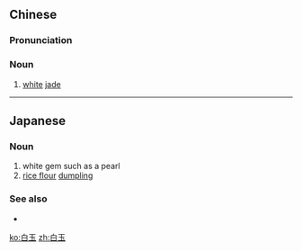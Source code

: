 ==Chinese==
{{zh-forms}}

===Pronunciation===
{{zh-pron
|m=báiyù
|c=baak6 juk6
|h=pfs=pha̍k-ngiu̍k
|mn=pe̍h-ge̍k
|cat=n
}}

===Noun===
{{zh-noun}}

# [[white]] [[jade]]

----

==Japanese==
{{ja-kanjitab|白|玉}}

===Noun===
{{ja-noun|しらたま}}

# white gem such as a pearl
# [[rice flour]] [[dumpling]]

===See also===
* {{pedialite|lang=ja}}

[[ko:白玉]]
[[zh:白玉]]